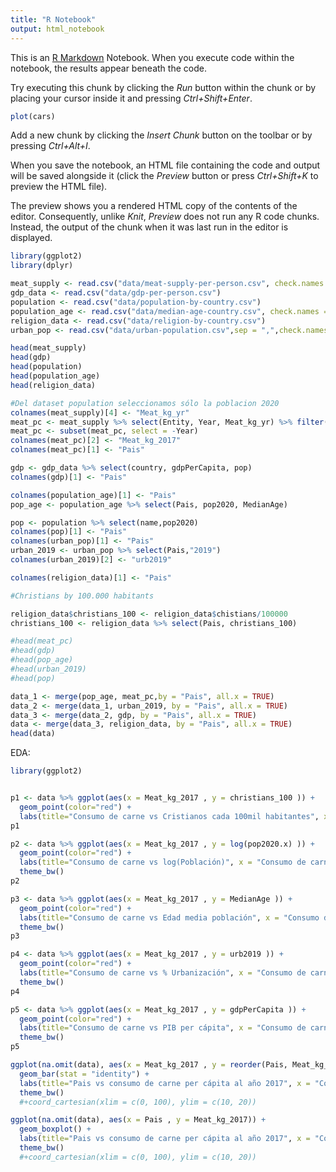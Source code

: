 ```yaml
---
title: "R Notebook"
output: html_notebook
---
```


This is an [R Markdown](http://rmarkdown.rstudio.com) Notebook. When you execute code within the notebook, the results appear beneath the code. 

Try executing this chunk by clicking the *Run* button within the chunk or by placing your cursor inside it and pressing *Ctrl+Shift+Enter*. 

```r
plot(cars)
```

Add a new chunk by clicking the *Insert Chunk* button on the toolbar or by pressing *Ctrl+Alt+I*.

When you save the notebook, an HTML file containing the code and output will be saved alongside it (click the *Preview* button or press *Ctrl+Shift+K* to preview the HTML file).

The preview shows you a rendered HTML copy of the contents of the editor. Consequently, unlike *Knit*, *Preview* does not run any R code chunks. Instead, the output of the chunk when it was last run in the editor is displayed.

```r
library(ggplot2)
library(dplyr)
```

```r
meat_supply <- read.csv("data/meat-supply-per-person.csv", check.names = FALSE)
gdp_data <- read.csv("data/gdp-per-person.csv")
population <- read.csv("data/population-by-country.csv")
population_age <- read.csv("data/median-age-country.csv", check.names = FALSE)
religion_data <- read.csv("data/religion-by-country.csv")
urban_pop <- read.csv("data/urban-population.csv",sep = ",",check.names = FALSE, encoding ="UTF-8")
```

```r
head(meat_supply)
head(gdp)
head(population)
head(population_age)
head(religion_data)
```

```r
#Del dataset population seleccionamos sólo la poblacion 2020
colnames(meat_supply)[4] <- "Meat_kg_yr"
meat_pc <- meat_supply %>% select(Entity, Year, Meat_kg_yr) %>% filter(Year == 2017)
meat_pc <- subset(meat_pc, select = -Year)
colnames(meat_pc)[2] <- "Meat_kg_2017"
colnames(meat_pc)[1] <- "Pais"

gdp <- gdp_data %>% select(country, gdpPerCapita, pop)
colnames(gdp)[1] <- "Pais"

colnames(population_age)[1] <- "Pais"
pop_age <- population_age %>% select(Pais, pop2020, MedianAge)

pop <- population %>% select(name,pop2020)
colnames(pop)[1] <- "Pais"
colnames(urban_pop)[1] <- "Pais"
urban_2019 <- urban_pop %>% select(Pais,"2019")
colnames(urban_2019)[2] <- "urb2019"

colnames(religion_data)[1] <- "Pais"

#Christians by 100.000 habitants

religion_data$christians_100 <- religion_data$chistians/100000
christians_100 <- religion_data %>% select(Pais, christians_100)

#head(meat_pc)
#head(gdp)
#head(pop_age)
#head(urban_2019)
#head(pop)
```

```r
data_1 <- merge(pop_age, meat_pc,by = "Pais", all.x = TRUE)
data_2 <- merge(data_1, urban_2019, by = "Pais", all.x = TRUE)
data_3 <- merge(data_2, gdp, by = "Pais", all.x = TRUE)
data <- merge(data_3, religion_data, by = "Pais", all.x = TRUE)
head(data)
```


EDA:
```r
library(ggplot2)


p1 <- data %>% ggplot(aes(x = Meat_kg_2017 , y = christians_100 )) + 
  geom_point(color="red") + 
  labs(title="Consumo de carne vs Cristianos cada 100mil habitantes", x = "Consumo de carne per cápita", y="Cristianos cada 100mil hab")+ theme_bw()
p1
```

```r
p2 <- data %>% ggplot(aes(x = Meat_kg_2017 , y = log(pop2020.x) )) + 
  geom_point(color="red") + 
  labs(title="Consumo de carne vs log(Población)", x = "Consumo de carne per cápita", y="log(Población)") + 
  theme_bw()
p2
```

```r
p3 <- data %>% ggplot(aes(x = Meat_kg_2017 , y = MedianAge )) + 
  geom_point(color="red") + 
  labs(title="Consumo de carne vs Edad media población", x = "Consumo de carne per cápita", y="Edad media población")+ 
  theme_bw()
p3
```
```r
p4 <- data %>% ggplot(aes(x = Meat_kg_2017 , y = urb2019 )) + 
  geom_point(color="red") + 
  labs(title="Consumo de carne vs % Urbanización", x = "Consumo de carne per cápita", y="% Urbanización") + 
  theme_bw()
p4
```
```r
p5 <- data %>% ggplot(aes(x = Meat_kg_2017 , y = gdpPerCapita )) + 
  geom_point(color="red") + 
  labs(title="Consumo de carne vs PIB per cápita", x = "Consumo de carne per cápita", y="PIB per cápita") + 
  theme_bw()
p5
```

```r
ggplot(na.omit(data), aes(x = Meat_kg_2017 , y = reorder(Pais, Meat_kg_2017))) + 
  geom_bar(stat = "identity") + 
  labs(title="Pais vs consumo de carne per cápita al año 2017", x = "Consumo de carne per cápita al año 2017", y="País") + 
  theme_bw()  
  #+coord_cartesian(xlim = c(0, 100), ylim = c(10, 20))

```

```r
ggplot(na.omit(data), aes(x = Pais , y = Meat_kg_2017)) + 
  geom_boxplot() + 
  labs(title="Pais vs consumo de carne per cápita al año 2017", x = "Consumo de carne per cápita al año 2017", y="País") + 
  theme_bw()  
  #+coord_cartesian(xlim = c(0, 100), ylim = c(10, 20))

```


